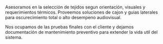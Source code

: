 ﻿---
slug: cortinas-screen
familia: recubrimientos-ventanas
nombre: Cortinas screen y blackout
resumen: Sistemas roller con tejidos técnicos para control solar, privacidad y ahorro energetico.
beneficios:
  - Tejidos screen certificados con control UV y baja emision de VOC.
  - Motorización silenciosa con integración a sensores de luz y clima.
  - Componentes metalicos y perfiles a medida que aseguran alineación perfecta.
especificaciones:
  - key: Aperturas de tejido
    value: 1 %, 3 %, 5 % y blackout 0 %.
  - key: Ancho maximo por pano
    value: 5 500 mm con motorización tubular.
  - key: Accionamiento
    value: Cadena metalica, motor con control remoto, integración BMS.
  - key: Composición
    value: Fibra de vidrio / PVC, poliester / PVC, tejidos ecosostenibles.
  - key: Certificaciones
    value: NFPA 701, GREENGUARD Gold, IMO.
aplicaciones:
  - Oficinas de planta libre
  - Salas de directorio y capacitación
  - Hoteles y hospitality
  - Clínicas y laboratorios sensibles al deslumbramiento
  - Vivienda multifamiliar de alta gama
descargas:
  - label: Guia de cortinas screen y blackout
    href: /descargas/CATALOGO-SG-2025.pdf
usos:
  - interior
sectores:
  - oficinas
  - retail
  - salud
  - hospitality
desempenos:
  - acústica
  - impermeable
presupuesto: medio
imagenes:
  - src: /images/subfamilias/cortinas-screen-1.jpg
    alt: Cortinas roller screen motorizadas en oficinas panoramicas
---

Asesoramos en la selección de tejidos segun orientación, visuales y requerimientos térmicos. Proveemos soluciones de cajon y guias laterales para oscurecimiento total o alto desempeno audiovisual.

Nos ocupamos de las pruebas finales con el cliente y dejamos documentación de mantenimiento preventivo para extender la vida util del sistema.

